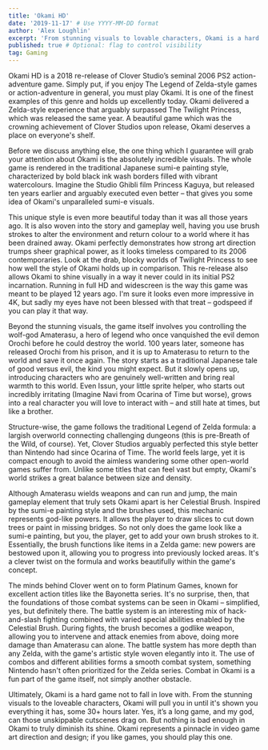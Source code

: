 ```yaml
---
title: 'Okami HD'
date: '2019-11-17' # Use YYYY-MM-DD format
author: 'Alex Loughlin'
excerpt: 'From stunning visuals to lovable characters, Okami is a hard game not to fall in love with'
published: true # Optional: flag to control visibility
tag: Gaming
---
```


Okami HD is a 2018 re-release of Clover Studio’s seminal 2006 PS2 action-adventure game. Simply put, if you enjoy The Legend of Zelda-style games or action-adventure in general, you must play Okami. It is one of the finest examples of this genre and holds up excellently today. Okami delivered a Zelda-style experience that arguably surpassed The Twilight Princess, which was released the same year. A beautiful game which was the crowning achievement of Clover Studios upon release, Okami deserves a place on everyone's shelf.

Before we discuss anything else, the one thing which I guarantee will grab your attention about Okami is the absolutely incredible visuals. The whole game is rendered in the traditional Japanese sumi-e painting style, characterized by bold black ink wash borders filled with vibrant watercolours. Imagine the Studio Ghibli film Princess Kaguya, but released ten years earlier and arguably executed even better – that gives you some idea of Okami's unparalleled sumi-e visuals.

This unique style is even more beautiful today than it was all those years ago. It is also woven into the story and gameplay well, having you use brush strokes to alter the environment and return colour to a world where it has been drained away. Okami perfectly demonstrates how strong art direction trumps sheer graphical power, as it looks timeless compared to its 2006 contemporaries. Look at the drab, blocky worlds of Twilight Princess to see how well the style of Okami holds up in comparison.
This re-release also allows Okami to shine visually in a way it never could in its initial PS2 incarnation. Running in full HD and widescreen is the way this game was meant to be played 12 years ago. I'm sure it looks even more impressive in 4K, but sadly my eyes have not been blessed with that treat – godspeed if you can play it that way.

Beyond the stunning visuals, the game itself involves you controlling the wolf-god Amaterasu, a hero of legend who once vanquished the evil demon Orochi before he could destroy the world. 100 years later, someone has released Orochi from his prison, and it is up to Amaterasu to return to the world and save it once again. The story starts as a traditional Japanese tale of good versus evil, the kind you might expect. But it slowly opens up, introducing characters who are genuinely well-written and bring real warmth to this world. Even Issun, your little sprite helper, who starts out incredibly irritating (Imagine Navi from Ocarina of Time but worse), grows into a real character you will love to interact with – and still hate at times, but like a brother.

Structure-wise, the game follows the traditional Legend of Zelda formula: a largish overworld connecting challenging dungeons (this is pre-Breath of the Wild, of course). Yet, Clover Studios arguably perfected this style better than Nintendo had since Ocarina of Time. The world feels large, yet it is compact enough to avoid the aimless wandering some other open-world games suffer from. Unlike some titles that can feel vast but empty, Okami's world strikes a great balance between size and density.

Although Amaterasu wields weapons and can run and jump, the main gameplay element that truly sets Okami apart is her Celestial Brush. Inspired by the sumi-e painting style and the brushes used, this mechanic represents god-like powers. It allows the player to draw slices to cut down trees or paint in missing bridges. So not only does the game look like a sumi-e painting, but you, the player, get to add your own brush strokes to it. Essentially, the brush functions like items in a Zelda game: new powers are bestowed upon it, allowing you to progress into previously locked areas. It's a clever twist on the formula and works beautifully within the game's concept.

The minds behind Clover went on to form Platinum Games, known for excellent action titles like the Bayonetta series. It's no surprise, then, that the foundations of those combat systems can be seen in Okami – simplified, yes, but definitely there. The battle system is an interesting mix of hack-and-slash fighting combined with varied special abilities enabled by the Celestial Brush. During fights, the brush becomes a godlike weapon, allowing you to intervene and attack enemies from above, doing more damage than Amaterasu can alone. The battle system has more depth than any Zelda, with the game's artistic style woven elegantly into it. The use of combos and different abilities forms a smooth combat system, something Nintendo hasn't often prioritized for the Zelda series. Combat in Okami is a fun part of the game itself, not simply another obstacle.

Ultimately, Okami is a hard game not to fall in love with. From the stunning visuals to the loveable characters, Okami will pull you in until it's shown you everything it has, some 30+ hours later. Yes, it’s a long game, and my god, can those unskippable cutscenes drag on. But nothing is bad enough in Okami to truly diminish its shine. Okami represents a pinnacle in video game art direction and design; if you like games, you should play this one.
